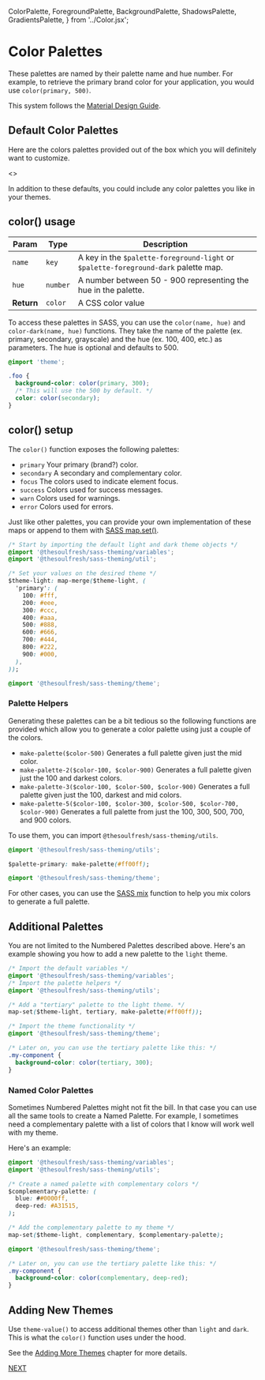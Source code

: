   ColorPalette,
  ForegroundPalette,
  BackgroundPalette,
  ShadowsPalette,
  GradientsPalette,
} from '../Color.jsx';

<Meta title="Colors/Color Palettes" />

# Color Palettes

These palettes are named by their palette name and hue number. For example,
to retrieve the primary brand color for your application, you would use `color(primary, 500)`.

This system follows the
[Material Design Guide](https://material.io/design/color/the-color-system.html).

## Default Color Palettes

Here are the colors palettes provided out of the box which you
will definitely want to customize.

<Story name="Color Palettes">
  <>
    <ColorPalette name="Primary" />
    <ColorPalette name="Secondary" />
    <ColorPalette name="Focus" />
    <ColorPalette name="Grayscale" />
    <ColorPalette name="Success" />
    <ColorPalette name="Warn" />
    <ColorPalette name="Error" />
  </>
</Story>

In addition to these defaults, you could include any color palettes
you like in your themes.

## color() usage

| Param | Type | Description |
| --- | --- | --- |
| `name` | `key` | A key in the `$palette-foreground-light` or `$palette-foreground-dark` palette map. |
| `hue` | `number` | A number between 50 - 900 representing the hue in the palette. |
| __Return__ | `color` | A CSS color value |

To access these palettes in SASS, you can use the `color(name, hue)` and
`color-dark(name, hue)` functions.
They take the name of the palette (ex. primary, secondary, grayscale) and
the hue (ex. 100, 400, etc.) as parameters. The hue is optional and defaults to 500.

```css
@import 'theme';

.foo {
  background-color: color(primary, 300);
  /* This will use the 500 by default. */
  color: color(secondary);
}
```

## color() setup

The `color()` function exposes the following palettes:

- `primary` Your primary (brand?) color.
- `secondary` A secondary and complementary color.
- `focus` The colors used to indicate element focus.
- `success` Colors used for success messages.
- `warn` Colors used for warnings.
- `error` Colors used for errors.

Just like other palettes, you can provide your own implementation of these
maps or append to them with [SASS map.set()](https://sass-lang.com/documentation/values/maps#add-to-a-map).

```css
/* Start by importing the default light and dark theme objects */
@import '@thesoulfresh/sass-theming/variables';
@import '@thesoulfresh/sass-theming/util';

/* Set your values on the desired theme */
$theme-light: map-merge($theme-light, (
  'primary': (
    100: #fff,
    200: #eee,
    300: #ccc,
    400: #aaa,
    500: #888,
    600: #666,
    700: #444,
    800: #222,
    900: #000,
  ),
));

@import '@thesoulfresh/sass-theming/theme';
```

### Palette Helpers

Generating these palettes can be a bit tedious so the following
functions are provided which allow you to generate a color palette
using just a couple of the colors.

- `make-palette($color-500)`
  Generates a full palette given just the mid color.
- `make-palette-2($color-100, $color-900)`
  Generates a full palette given just the 100 and darkest colors.
- `make-palette-3($color-100, $color-500, $color-900)`
  Generates a full palette given just the 100, darkest and mid colors.
- `make-palette-5($color-100, $color-300, $color-500, $color-700, $color-900)`
  Generates a full palette from just the 100, 300, 500, 700, and 900 colors.

To use them, you can import `@thesoulfresh/sass-theming/utils`.

```css
@import '@thesoulfresh/sass-theming/utils';

$palette-primary: make-palette(#ff00ff);

@import '@thesoulfresh/sass-theming/theme';
```

For other cases, you can use the [SASS mix](https://sass-lang.com/documentation/modules/color#mix)
function to help you mix colors to generate a full palette.

## Additional Palettes

You are not limited to the Numbered Palettes described above. Here's an
example showing you how to add a new palette to the `light` theme.

```css
/* Import the default variables */
@import '@thesoulfresh/sass-theming/variables';
/* Import the palette helpers */
@import '@thesoulfresh/sass-theming/utils';

/* Add a "tertiary" palette to the light theme. */
map-set($theme-light, tertiary, make-palette(#ff00ff));

/* Import the theme functionality */
@import '@thesoulfresh/sass-theming/theme';

/* Later on, you can use the tertiary palette like this: */
.my-component {
  background-color: color(tertiary, 300);
}
```

### Named Color Palettes

Sometimes Numbered Palettes might not fit the bill. In that case you
can use all the same tools to create a Named Palette. For example,
I sometimes need a complementary palette with a list of colors that
I know will work well with my theme.

Here's an example:

```css
@import '@thesoulfresh/sass-theming/variables';
@import '@thesoulfresh/sass-theming/utils';

/* Create a named palette with complementary colors */
$complementary-palette: (
  blue: ##0000ff,
  deep-red: #A31515,
);

/* Add the complementary palette to my theme */
map-set($theme-light, complementary, $complementary-palette);

@import '@thesoulfresh/sass-theming/theme';

/* Later on, you can use the tertiary palette like this: */
.my-component {
  background-color: color(complementary, deep-red);
}
```

## Adding New Themes

Use `theme-value()` to access additional themes other than `light` and `dark`. This is what
the `color()` function uses under the hood.

See the [Adding More Themes](/?path=/docs/introduction--page#adding-more-themes)
chapter for more details.

[NEXT](/?path=/docs/colors-shadow-palette--shadow-palette)
